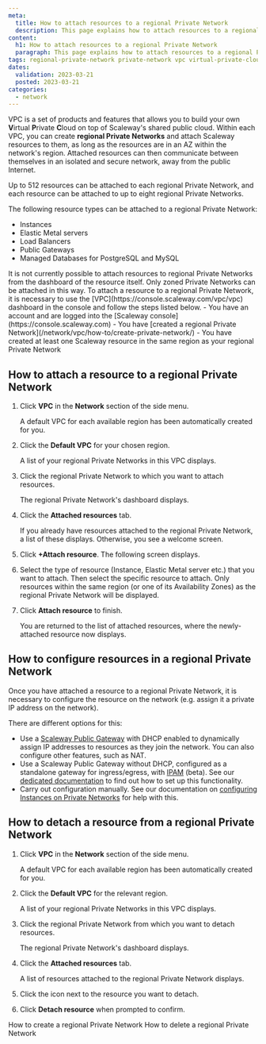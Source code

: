 ```yaml
---
meta:
  title: How to attach resources to a regional Private Network
  description: This page explains how to attach resources to a regional Private Network in a Scaleway VPC
content:
  h1: How to attach resources to a regional Private Network
  paragraph: This page explains how to attach resources to a regional Private Network in a Scaleway VPC
tags: regional-private-network private-network vpc virtual-private-cloud attach detach resources
dates:
  validation: 2023-03-21
  posted: 2023-03-21
categories:
  - network
---
```


VPC is a set of products and features that allows you to build your own **V**irtual **P**rivate **C**loud on top of Scaleway's shared public cloud. Within each VPC, you can create **regional Private Networks** and attach Scaleway resources to them, as long as the resources are in an AZ within the network's region. Attached resources can then communicate between themselves in an isolated and secure network, away from the public Internet. 

Up to 512 resources can be attached to each regional Private Network, and each resource can be attached to up to eight regional Private Networks.

The following resource types can be attached to a regional Private Network:
- Instances
- Elastic Metal servers
- Load Balancers
- Public Gateways
- Managed Databases for PostgreSQL and MySQL

<Message type="note">
  It is not currently possible to attach resources to regional Private Networks from the dashboard of the resource itself. Only zoned Private Networks can be attached in this way. To attach a resource to a regional Private Network, it is necessary to use the [VPC](https://console.scaleway.com/vpc/vpc) dashboard in the console and follow the steps listed below.
</Message>

<Macro id="iam-requirements" />
 
<Message type="requirement">
  - You have an account and are logged into the [Scaleway console](https://console.scaleway.com)
  - You have [created a regional Private Network](/network/vpc/how-to/create-private-network/)
  - You have created at least one Scaleway resource in the same region as your regional Private Network
</Message>

## How to attach a resource to a regional Private Network

1. Click **VPC** in the **Network** section of the side menu.

    A default VPC for each available region has been automatically created for you.

    <Lightbox src="scaleway-vpc.webp" alt="" />

2. Click the **Default VPC** for your chosen region.

    A list of your regional Private Networks in this VPC displays.

3. Click the regional Private Network to which you want to attach resources.

    The regional Private Network's dashboard displays.

    <Lightbox src="scaleway-rpn-dashboard.webp" alt="" />

4. Click the **Attached resources** tab.

    If you already have resources attached to the regional Private Network, a list of these displays. Otherwise, you see a welcome screen.

5. Click **+Attach resource**. The following screen displays.

    <Lightbox src="scaleway-attach-resource.webp" alt="" />

6. Select the type of resource (Instance, Elastic Metal server etc.) that you want to attach. Then select the specific resource to attach. Only resources within the same region (or one of its Availability Zones) as the regional Private Network will be displayed.

7. Click **Attach resource** to finish.

    You are returned to the list of attached resources, where the newly-attached resource now displays.

## How to configure resources in a regional Private Network

Once you have attached a resource to a regional Private Network, it is necessary to configure the resource on the network (e.g. assign it a private IP address on the network).

There are different options for this:

- Use a [Scaleway Public Gateway](/network/public-gateways/concepts/#public-gateway) with DHCP enabled to dynamically assign IP addresses to resources as they join the network. You can also configure other features, such as NAT.
- Use a Scaleway Public Gateway without DHCP, configured as a standalone gateway for ingress/egress, with [IPAM](https://en.wikipedia.org/wiki/IP_address_management) (beta). See our [dedicated documentation](/network/vpc/api-cli/standalone-pgw-rpn/) to find out how to set up this functionality.
- Carry out configuration manually. See our documentation on [configuring Instances on Private Networks](/compute/instances/how-to/use-private-networks/#how-to-configure-the-private-network-interface-on-your-instances) for help with this.

## How to detach a resource from a regional Private Network

1. Click **VPC** in the **Network** section of the side menu.

    A default VPC for each available region has been automatically created for you.

2. Click the **Default VPC** for the relevant region.

    A list of your regional Private Networks in this VPC displays.

3. Click the regional Private Network from which you want to detach resources.

    The regional Private Network's dashboard displays.

4. Click the **Attached resources** tab.

    A list of resources attached to the regional Private Network displays.

    <Lightbox src="scaleway-attached-resource-list.webp" alt="" />

5. Click the <Icon name="unlink" /> icon next to the resource you want to detach.

6. Click **Detach resource** when prompted to confirm.

<Navigation title="See Also">
  <PreviousButton to="/network/vpc/how-to/create-private-network/">How to create a regional Private Network</PreviousButton>
  <NextButton to="/network/vpc/how-to/delete-private-network/">How to delete a regional Private Network</NextButton>
</Navigation>
